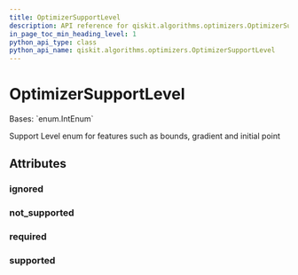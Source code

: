 ```yaml
---
title: OptimizerSupportLevel
description: API reference for qiskit.algorithms.optimizers.OptimizerSupportLevel
in_page_toc_min_heading_level: 1
python_api_type: class
python_api_name: qiskit.algorithms.optimizers.OptimizerSupportLevel
---
```


# OptimizerSupportLevel

<Class id="qiskit.algorithms.optimizers.OptimizerSupportLevel" isDedicatedPage={true} github="https://github.com/qiskit/qiskit/tree/stable/0.20/qiskit/algorithms/optimizers/optimizer.py" signature="OptimizerSupportLevel(value)">
  Bases: `enum.IntEnum`

  Support Level enum for features such as bounds, gradient and initial point

  ## Attributes

  ### ignored

  <Attribute id="qiskit.algorithms.optimizers.OptimizerSupportLevel.ignored" name="ignored" attributeValue="1" />

  ### not\_supported

  <Attribute id="qiskit.algorithms.optimizers.OptimizerSupportLevel.not_supported" name="not_supported" attributeValue="0" />

  ### required

  <Attribute id="qiskit.algorithms.optimizers.OptimizerSupportLevel.required" name="required" attributeValue="3" />

  ### supported

  <Attribute id="qiskit.algorithms.optimizers.OptimizerSupportLevel.supported" name="supported" attributeValue="2" />
</Class>

